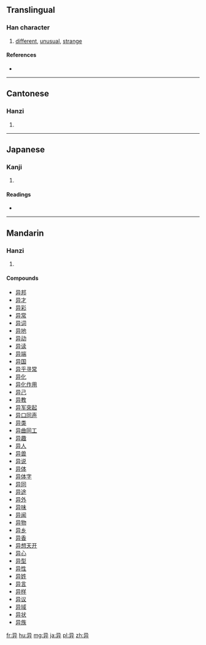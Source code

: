 {{also|異}}
==Translingual==

===Han character===
{{Han char|rn=55|rad=廾|as=03|sn=6|four=1744<sub>1</sub>|canj=口山廿 (RUT), 尸山廿 (SUT)|ids=⿱[[己]][[廾]]}}

# [[different]], [[unusual]], [[strange]]

====References====
* {{Han ref|kx=0353.120|dkj=09591|dj=0668.130|hdz=10514.110|uh=5F02|ud=24322|bh=C9DD|bd=51677}}

----

==Cantonese==

===Hanzi===
{{yue-hanzi|jyut=[[ji6]]|y=yi6|tra=異}}

# {{defn|lang=yue|sort=廾03}}

----

==Japanese==

===Kanji===
{{ja-kanji|grade=|rs=廾03}}

# {{defn|lang=ja|sort=廾03}}

====Readings====
* {{ja-readings|on=[[い]] (i)|kun=[[あげる]] (ageru)}}

----

==Mandarin==

===Hanzi===
{{cmn-hanzi|tra=異|pin=[[yì]] ([[yi4]]), [[lòng]] ([[long4]])|wg=i<sup>4</sup>, lung<sup>4</sup>}}

# {{defn|lang=cmn|sort=廾03}}

====Compounds====
* [[异邦]]
* [[异才]]
* [[异彩]]
* [[异常]]
* [[异词]]
* [[异地]]
* [[异动]]
* [[异读]]
* [[异端]]
* [[异国]]
* [[异乎寻常]]
* [[异化]]
* [[异化作用]]
* [[异己]]
* [[异教]]
* [[异军突起]]
* [[异口同声]]
* [[异类]]
* [[异曲同工]]
* [[异趣]]
* [[异人]]
* [[异兽]]
* [[异说]]
* [[异体]]
* [[异体字]]
* [[异同]]
* [[异途]]
* [[异外]]
* [[异味]]
* [[异闻]]
* [[异物]]
* [[异乡]]
* [[异香]]
* [[异想天开]]
* [[异心]]
* [[异型]]
* [[异性]]
* [[异姓]]
* [[异言]]
* [[异样]]
* [[异议]]
* [[异域]]
* [[异状]]
* [[异族]]

[[fr:异]]
[[hu:异]]
[[mg:异]]
[[ja:异]]
[[pl:异]]
[[zh:异]]